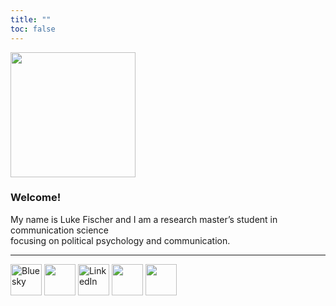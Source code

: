 ```yaml
---
title: ""
toc: false
---
```


![](Images/Luke%201.2.jpg){.img-fluid fig-align="center" width="200"}

::: center
### Welcome!

My name is Luke Fischer and I am a research master's student in communication science\
focusing on political psychology and communication.
:::

------------------------------------------------------------------------

::: center
[![Bluesky](Images/clipboard-3206120217.png){width="50"}](https://bsky.app/profile/lukedavidfischer.bsky.social) ![](Images/clipboard-1284718281.jpeg){width="50"} [![LinkedIn](Images/clipboard-2666387927.png){width="50"}](https://www.linkedin.com/in/luke-fischer-sep01?utm_source=share&utm_campaign=share_via&utm_content=profile&utm_medium=ios_app) ![](Images/clipboard-1284718281.jpeg){width="50"} <a href="mailto:lukedfischer@protonmail.com"> ![](Images/clipboard-2453219549.png){width="50"} </a>
:::
